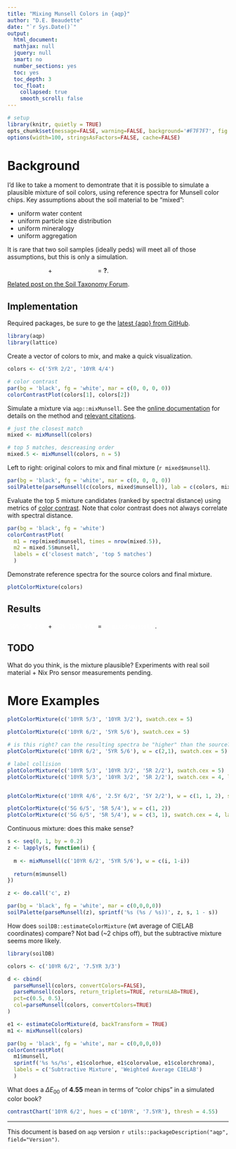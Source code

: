 ```yaml
---
title: "Mixing Munsell Colors in {aqp}"
author: "D.E. Beaudette"
date: "`r Sys.Date()`"
output:
  html_document:
  mathjax: null
  jquery: null
  smart: no
  number_sections: yes
  toc: yes
  toc_depth: 3
  toc_float:
    collapsed: true
    smooth_scroll: false
---
```

  
```r
# setup
library(knitr, quietly = TRUE)
opts_chunk$set(message=FALSE, warning=FALSE, background='#F7F7F7', fig.retina=2, dev='png', tidy=FALSE, verbose=FALSE, cache = FALSE)
options(width=100, stringsAsFactors=FALSE, cache=FALSE)
```


# Background

I'd like to take a moment to demontrate that it is possible to simulate a plausible mixture of soil colors, using reference spectra for Munsell color chips. Key assumptions about the soil material to be "mixed":

 * uniform water content
 * uniform particle size distribution
 * uniform mineralogy
 * uniform aggregation
 
It is rare that two soil samples (ideally peds) will meet all of those assumptions, but this is only a simulation.

<span style="padding: 5px; background-color: `r aqp::parseMunsell('5YR 2/2')`; color: white;">`50% 5YR 2/2`</span> + <span style="padding: 5px; background-color: `r aqp::parseMunsell('10YR 4/4')`; color: white;">`50% 10YR 4/4`</span> = <b>?</b>.

[Related post on the Soil Taxonomy Forum](https://soiltxnmyforum.cals.vt.edu/forum/read.php?3,1984,1987#msg-1987).


## Implementation
Required packages, be sure to ge the [latest {aqp} from GitHub](https://github.com/ncss-tech/aqp).

```r
library(aqp)
library(lattice)
```

Create a vector of colors to mix, and make a quick visualization.
```r
colors <- c('5YR 2/2', '10YR 4/4')

# color contrast
par(bg = 'black', fg = 'white', mar = c(0, 0, 0, 0))
colorContrastPlot(colors[1], colors[2])
```

Simulate a mixture via `aqp::mixMunsell`. See the [online documentation](http://ncss-tech.github.io/aqp/docs/reference/mixMunsell.html) for details on the method and [relevant citations](http://ncss-tech.github.io/aqp/docs/reference/munsell.spectra.html).
```r
# just the closest match
mixed <- mixMunsell(colors)

# top 5 matches, descreasing order
mixed.5 <- mixMunsell(colors, n = 5)
```

Left to right: original colors to mix and final mixture (`r mixed$munsell`).
```r
par(bg = 'black', fg = 'white', mar = c(0, 0, 0, 0))
soilPalette(parseMunsell(c(colors, mixed$munsell)), lab = c(colors, mixed$munsell))
```

Evaluate the top 5 mixture candidates (ranked by spectral distance) using metrics of [color contrast](http://ncss-tech.github.io/aqp/docs/reference/colorContrast.html). Note that color contrast does not always correlate with spectral distance.
```r
par(bg = 'black', fg = 'white')
colorContrastPlot(
  m1 = rep(mixed$munsell, times = nrow(mixed.5)),
  m2 = mixed.5$munsell,
  labels = c('closest match', 'top 5 matches')
  )
```


Demonstrate reference spectra for the source colors and final mixture.
```r
plotColorMixture(colors)
```

## Results
<span style="padding: 5px; background-color: `r aqp::parseMunsell('5YR 2/2')`; color: white;">`50% 5YR 2/2`</span> + <span style="padding: 5px; background-color: `r aqp::parseMunsell('10YR 4/4')`; color: white;">`50% 10YR 4/4`</span> = <span style="padding: 5px; background-color: `r aqp::parseMunsell(mixed$munsell)`; color: white;">`r mixed$munsell`</span>.


## TODO
What do you think, is the mixture plausible? Experiments with real soil material + Nix Pro sensor measurements pending.


# More Examples

```r
plotColorMixture(c('10YR 5/3', '10YR 3/2'), swatch.cex = 5)

plotColorMixture(c('10YR 6/2', '5YR 5/6'), swatch.cex = 5)

# is this right? can the resulting spectra be "higher" than the source?
plotColorMixture(c('10YR 6/2', '5YR 5/6'), w = c(2,1), swatch.cex = 5)

# label collision
plotColorMixture(c('10YR 5/3', '10YR 3/2', '5R 2/2'), swatch.cex = 5)
plotColorMixture(c('10YR 5/3', '10YR 3/2', '5R 2/2'), swatch.cex = 4, label.cex = 0.65)


plotColorMixture(c('10YR 4/6', '2.5Y 6/2', '5Y 2/2'), w = c(1, 1, 2), swatch.cex = 5)

plotColorMixture(c('5G 6/5', '5R 5/4'), w = c(1, 2))
plotColorMixture(c('5G 6/5', '5R 5/4'), w = c(3, 1), swatch.cex = 4, label.cex = 0.65)
```

Continuous mixture: does this make sense?
```r
s <- seq(0, 1, by = 0.2)
z <- lapply(s, function(i) {
  
  m <- mixMunsell(c('10YR 6/2', '5YR 5/6'), w = c(i, 1-i))
  
  return(m$munsell)
})

z <- do.call('c', z)

par(bg = 'black', fg = 'white', mar = c(0,0,0,0))
soilPalette(parseMunsell(z), sprintf('%s (%s / %s))', z, s, 1 - s))
```

How does `soilDB::estimateColorMixture` (wt average of CIELAB coordinates) compare? Not bad (~2 chips off), but the subtractive mixture seems more likely.
```r
library(soilDB)

colors <- c('10YR 6/2', '7.5YR 3/3')

d <- cbind(
  parseMunsell(colors, convertColors=FALSE),
  parseMunsell(colors, return_triplets=TRUE, returnLAB=TRUE),
  pct=c(0.5, 0.5),
  col=parseMunsell(colors, convertColors=TRUE)
)

e1 <- estimateColorMixture(d, backTransform = TRUE)
m1 <- mixMunsell(colors)

par(bg = 'black', fg = 'white', mar = c(0,0,0,0))
colorContrastPlot(
  m1$munsell,
  sprintf('%s %s/%s', e1$colorhue, e1$colorvalue, e1$colorchroma),
  labels = c('Subtractive Mixture', 'Weighted Average CIELAB')  
  )
```

What does a $\Delta E_{00}$ of **4.55** mean in terms of "color chips" in a simulated color book?
```r
contrastChart('10YR 6/2', hues = c('10YR', '7.5YR'), thresh = 4.55)
```

----------------------------
This document is based on `aqp` version `r utils::packageDescription("aqp", field="Version")`.
